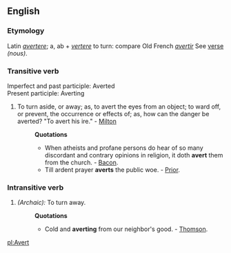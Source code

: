 ==English==

===Etymology===
Latin ''[[avertere]]''; a, ab + ''[[vertere]]'' to turn: compare Old French ''[[avertir]]'' See [[verse]] ''(nous)''.
===Transitive verb===
Imperfect and past participle: Averted<br>
Present participle: Averting
#To turn aside, or away; as, to avert the eyes from an object; to ward off, or prevent, the occurrence or effects of; as, how can the danger be averted? "To avert his ire." - [[Milton]]
#:'''Quotations'''
#:*When atheists and profane persons do hear of so many discordant and contrary opinions in religion, it doth '''avert''' them from the church. - [[Bacon]].
#:*Till ardent prayer '''averts''' the public woe. - [[Prior]].

===Intransitive verb ===
#''(Archaic):'' To turn away.
#:'''Quotations'''
#:*Cold and '''averting''' from our neighbor's good. - [[Thomson]].

[[pl:Avert]]